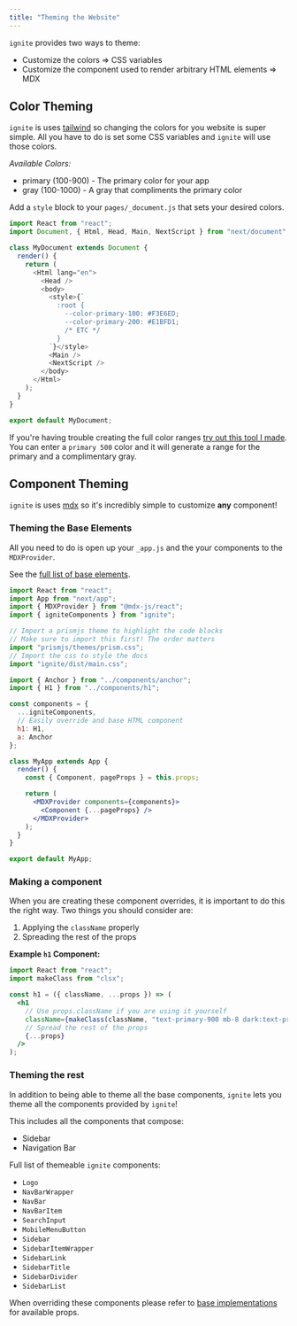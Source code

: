 ```yaml
---
title: "Theming the Website"
---
```


`ignite` provides two ways to theme:

- Customize the colors => CSS variables
- Customize the component used to render arbitrary HTML elements => MDX 

## Color Theming

`ignite` is uses [tailwind](https://tailwindcss.com/) so changing the colors for you website is super simple.
All you have to do is set some CSS variables and `ignite` will use those colors.

*Available Colors:*

- primary (100-900) - The primary color for your app
- gray (100-1000) - A gray that compliments the primary color

Add a `style` block to your `pages/_document.js` that sets your desired colors.

```js
import React from "react";
import Document, { Html, Head, Main, NextScript } from "next/document";

class MyDocument extends Document {
  render() {
    return (
      <Html lang="en">
        <Head />
        <body>
          <style>{`
            :root {
              --color-primary-100: #F3E6ED;
              --color-primary-200: #E1BFD1;
              /* ETC */
            }
          `}</style>
          <Main />
          <NextScript />
        </body>
      </Html>
    );
  }
}

export default MyDocument;
```

If you're having trouble creating the full color ranges [try out this tool I made](https://hipstersmoothie.github.io/color-palette/).
You can enter a `primary 500` color and it will generate a range for the primary and a complimentary gray.

## Component Theming

`ignite` is uses [mdx](https://github.com/mdx-js/mdx) so it's incredibly simple to customize **any** component!

### Theming the Base Elements

All you need to do is open up your `_app.js` and the your components to the `MDXProvider`.

See the [full list of base elements](../features/markdown-components).

```jsx
import React from "react";
import App from "next/app";
import { MDXProvider } from "@mdx-js/react";
import { igniteComponents } from "ignite";

// Import a prismjs theme to highlight the code blocks
// Make sure to import this first! The order matters
import "prismjs/themes/prism.css";
// Import the css to style the docs
import "ignite/dist/main.css";

import { Anchor } from "../components/anchor";
import { H1 } from "../components/h1";

const components = {
  ...igniteComponents,
  // Easily override and base HTML component
  h1: H1,
  a: Anchor
};

class MyApp extends App {
  render() {
    const { Component, pageProps } = this.props;

    return (
      <MDXProvider components={components}>
        <Component {...pageProps} />
      </MDXProvider>
    );
  }
}

export default MyApp;
```

### Making a component

When you are creating these component overrides, it is important to do this the right way.
Two things you should consider are:

1. Applying the `className` properly
2. Spreading the rest of the props

**Example `h1` Component:**

```jsx
import React from "react";
import makeClass from "clsx";

const h1 = ({ className, ...props }) => (
  <h1
    // Use props.className if you are using it yourself
    className={makeClass(className, "text-primary-900 mb-8 dark:text-primary-100")}
    // Spread the rest of the props
    {...props}
  />
);
```

### Theming the rest

In addition to being able to theme all the base components, `ignite` lets you theme all the components provided by `ignite`!

This includes all the components that compose:

- Sidebar
- Navigation Bar

Full list of themeable `ignite` components:

- `Logo`
- `NavBarWrapper`
- `NavBar`
- `NavBarItem`
- `SearchInput`
- `MobileMenuButton`
- `Sidebar`
- `SidebarItemWrapper`
- `SidebarLink`
- `SidebarTitle`
- `SidebarDivider`
- `SidebarList`

When overriding these components please refer to [base implementations]() for available props.